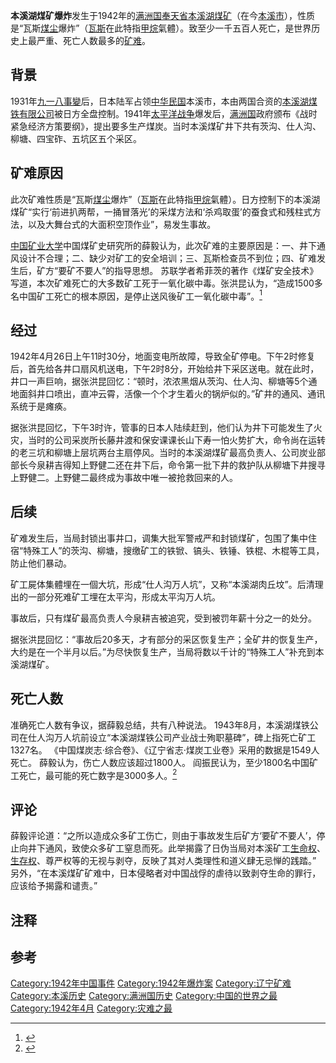 '''本溪湖煤矿爆炸'''发生于1942年的[[满洲国|满洲国]][[奉天省_(满洲国)|奉天省]][[本溪湖煤矿|本溪湖煤矿]]（在今[[本溪市|本溪市]]），性质是“瓦斯[[煤尘|煤尘]]爆炸”（[[瓦斯|瓦斯]]在此特指[[甲烷|甲烷]]氣體）。致至少一千五百人死亡，是世界历史上最严重、死亡人数最多的[[矿难|矿难]]。

==背景==
1931年[[九一八事變|九一八事變]]后，日本陆军占领[[中华民国|中华民国]]本溪市，本由两国合资的[[本溪湖煤铁有限公司|本溪湖煤铁有限公司]]被日方全盘控制。1941年[[太平洋战争|太平洋战争]]爆发后，[[满洲国|满洲国]]政府颁布《战时紧急经济方策要纲》，提出要多生产煤炭。{{r|薛毅|p=156}}当时本溪煤矿井下共有茨沟、仕人沟、柳塘、四宝砟、五坑区五个采区。{{r|薛毅|p=153}}

==矿难原因==
此次矿难性质是“瓦斯[[煤尘|煤尘]]爆炸”（[[瓦斯|瓦斯]]在此特指[[甲烷|甲烷]]氣體）。{{r|薛毅|p=152}}日方控制下的本溪湖煤矿“实行‘前进扒两帮，一捅冒落光’的采煤方法和‘杀鸡取蛋’的蚕食式和残柱式方法，以及大舞台式的大面积空顶作业”，易发生事故。{{r|阎振民}}

[[中国矿业大学|中国矿业大学]]中国煤矿史研究所的薛毅认为，此次矿难的主要原因是：一、井下通风设计不合理；二、缺少对矿工的安全培训；三、瓦斯检查员不到位；四、矿难发生后，矿方“要矿不要人”的指导思想。{{r|薛毅|p=160}} 苏联学者希菲茨的著作《煤矿安全技术》写道，本次矿难死亡的大多数矿工死于一氧化碳中毒。张洪昆{{notetag|时任本溪煤矿保安课井下通风乙种雇员，{{r|薛毅|page=161}} 是参与调查本次矿难的唯一中国工程技术人员。{{r|薛毅|page=157}}}}认为，“造成1500多名中国矿工死亡的根本原因，是停止送风後矿工一氧化碳中毒”。<ref name="华商晨报">{{cite news|author=杨雯洁|title=世界最大煤矿事故背后藏谎言 |url=http://news.sina.com.cn/s/2005-05-09/07135834465s.shtml |accessdate=2016-08-02 |agency=华商晨报 |date=2005-05-09 |archiveurl=https://archive.is/20120711203908/http://news.sina.com.cn/s/2005-05-09/07135834465s.shtml |archivedate=2012-07-11 |deadurl=no }}</ref>

==经过==
1942年4月26日上午11时30分，地面变电所故障，导致全矿停电。下午2时修复后，首先给各井口扇风机送电，下午2时8分，开始给井下采区送电。就在此时，井口一声巨响，据张洪昆回忆：“顿时，浓浓黑烟从茨沟、仕人沟、柳塘等5个通地面斜井口喷出，直冲云霄，活像一个个才生着火的锅炉似的。”矿井的通风、通讯系统于是瘫痪。{{r|薛毅|page=156}}

据张洪昆回忆，下午3时许，管事的日本人陆续赶到，他们认为井下可能发生了火灾，当时的公司采炭所长藤井渡和保安课课长山下寿一怕火势扩大，命令尚在运转的老三坑和柳塘上层坑两台主扇停风。当时的本溪湖煤矿最高负责人、公司炭业部部长今泉耕吉得知上野健二{{notetag|时任二卸系主任，相当于采区区长。张洪昆回忆称，“后来听说，上野是今泉的亲戚。”{{r|薛毅|page=157}}}}还在井下后，命令第一批下井的救护队从柳塘下井搜寻上野健二。上野健二最终成为事故中唯一被抢救回来的人。{{r|薛毅|page=157}}

==后续==
矿难发生后，当局封锁出事井口，调集大批军警戒严和封锁煤矿，包围了集中住宿“特殊工人”{{notetag|“所谓‘特殊工人’是日军在关内‘讨伐’、‘清乡’、‘扫荡’中俘虏的抗日武装人员及抓捕的和平居民。”{{r|薛毅|p=154}}}}的茨沟、柳塘，搜缴矿工的铁锨、镐头、铁锤、铁棍、木棍等工具，防止他们暴动。{{r|薛毅|p=158}}

矿工屍体集體埋在一個大坑，形成“仕人沟万人坑”，又称“本溪湖肉丘坟”。后清理出的一部分死难矿工埋在太平沟，形成太平沟万人坑。{{r|薛毅|p=158}}

事故后，只有煤矿最高负责人今泉耕吉被追究，受到被罚年薪十分之一的处分。{{r|薛毅|p=163}}

据张洪昆回忆：“事故后20多天，才有部分的采区恢复生产；全矿井的恢复生产，大约是在一个半月以后。”为尽快恢复生产，当局将数以千计的“特殊工人”补充到本溪湖煤矿。{{r|薛毅|p=158}}

==死亡人数==
准确死亡人数有争议，据薛毅总结，共有八种说法。{{r|薛毅|p=160-161}} 1943年8月，本溪湖煤铁公司在仕人沟万人坑前设立“本溪湖煤铁公司产业战士殉职墓碑”，碑上指死亡矿工1327名。{{r|周保钢|p=52-53}} 《中国煤炭志·综合卷》、《辽宁省志·煤炭工业卷》采用的数据是1549人死亡。{{r|薛毅|p=161}} 薛毅认为，伤亡人数应该超过1800人。{{r|薛毅|p=162}} 阎振民认为，至少1800名中国矿工死亡，最可能的死亡数字是3000多人。<ref>{{Cite journal|title=伪满本溪湖煤矿大爆炸遇难矿工数目辨析|author=阎振民|url=|journal=辽宁师范大学学报（社会科学版）|issue=6|doi=|others=|year=2003|volume=|page=100-101|pmid=}}</ref>

==评论==
薛毅评论道：“之所以造成众多矿工伤亡，则由于事故发生后矿方‘要矿不要人’，停止向井下通风，致使众多矿工窒息而死。此举揭露了日伪当局对本溪矿工[[生命权|生命权]]、[[生存权|生存权]]、尊严权等的无视与剥夺，反映了其对人类理性和道义肆无忌惮的践踏。”{{r|薛毅|p=152}} 另外，“在本溪煤矿矿难中，日本侵略者对中国战俘的虐待以致剥夺生命的罪行，应该给予揭露和谴责。”{{r|薛毅|p=163}}

==注释==
{{notefoot}}

==参考==
{{reflist|refs=
<ref name=薛毅>{{Cite journal|title=1942年本溪煤矿爆炸案考论|author=薛毅|url=http://www.shkxjk.com/CN/article/downloadArticleFile.do?attachType=PDF&id=4913|journal=社会科学辑刊|issue=1|doi=|others=|year=2018|volume=|page=152-163|archiveurl=https://web.archive.org/web/20220102074758/http://www.shkxjk.com/CN/article/downloadArticleFile.do?attachType=PDF&id=4913|archivedate=2022-01-02}}</ref>
<ref name=周保钢>{{Cite journal|title=世界最大矿难之真相|author=周保钢|url=|journal=文史精华|issue=10|doi=|others=|year=2012|volume=|page=51-57|pmid=}}</ref>
<ref name=阎振民>{{Cite journal|title=伪满本溪湖煤矿大爆炸原因分析|author=阎振民、洪赞|url=|journal=理论界|issue=1|doi=|others=|year=2004|volume=|page=114-115|pmid=}}</ref>
}}

[[Category:1942年中国事件|Category:1942年中国事件]]
[[Category:1942年爆炸案|Category:1942年爆炸案]]
[[Category:辽宁矿难|Category:辽宁矿难]]
[[Category:本溪历史|Category:本溪历史]]
[[Category:满洲国历史|Category:满洲国历史]]
[[Category:中国的世界之最|Category:中国的世界之最]]
[[Category:1942年4月|Category:1942年4月]]
[[Category:灾难之最|Category:灾难之最]]